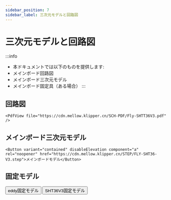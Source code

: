 ```yaml
---
sidebar_position: 7
sidebar_label: 三次元モデルと回路図
---
```


# 三次元モデルと回路図


:::info
* 本ドキュメントでは以下のものを提供します:
* メインボード回路図
* メインボード三次元モデル
* メインボード固定具（ある場合）
:::

## 回路図

    <PdfView file="https://cdn.mellow.klipper.cn/SCH-PDF/Fly-SHTT36V3.pdf" />


## メインボード三次元モデル

    <Button variant="contained" disableElevation component="a" rel="noopener" href="https://cdn.mellow.klipper.cn/STEP/FLY-SHT36-V3.step">メインボードモデル</Button>

## 固定モデル
  <Button variant="contained" disableElevation component="a" rel="noopener" href="https://github.com/xishangyue/Model-library/tree/578a99735b61c3ac7451ba36395f667783d5d09a/eddy">eddy固定モデル</Button>
  <Button variant="contained" disableElevation component="a" rel="noopener" href="https://github.com/xishangyue/Model-library/tree/0c62e7b480a9ba1cd56bb4bbc875e02d676fa3ae/SHT36">SHT36V3固定モデル</Button>
